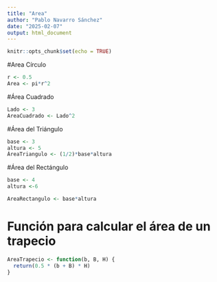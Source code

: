 ```yaml
---
title: "Area"
author: "Pablo Navarro Sánchez"
date: "2025-02-07"
output: html_document
---
```


```r
knitr::opts_chunk$set(echo = TRUE)
```

#Area Círculo

```r
r <- 0.5
Area <- pi*r^2
```

#Área Cuadrado
```r
Lado <- 3
AreaCuadrado <- Lado^2
```

#Área del Triángulo

```r
base <- 3
altura <- 5
ÁreaTriangulo <- (1/2)*base*altura
```

#Área del Rectángulo
```r
base <- 4
altura <-6

AreaRectangulo <- base*altura
```

# Función para calcular el área de un trapecio
```r
AreaTrapecio <- function(b, B, H) {
  return(0.5 * (b + B) * H)
}

```




